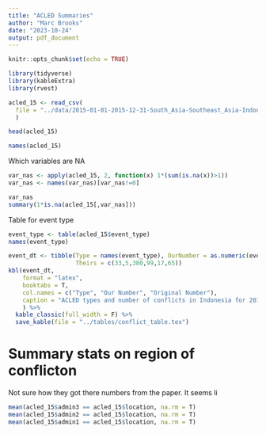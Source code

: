 ```yaml
---
title: "ACLED Summaries"
author: "Marc Brooks"
date: "2023-10-24"
output: pdf_document
---
```


```r
knitr::opts_chunk$set(echo = TRUE)

library(tidyverse)
library(kableExtra)
library(rvest)
```



```r
acled_15 <- read_csv(
  file = "../data/2015-01-01-2015-12-31-South_Asia-Southeast_Asia-Indonesia.csv"
  )
```



```r
head(acled_15)

names(acled_15)
```


Which variables are NA
```r
var_nas <- apply(acled_15, 2, function(x) 1*(sum(is.na(x))>1))
var_nas <- names(var_nas)[var_nas!=0]

var_nas
summary(1*is.na(acled_15[,var_nas]))
```



Table for event type 
```r
event_type <- table(acled_15$event_type)
names(event_type)

event_dt <- tibble(Type = names(event_type), OurNumber = as.numeric(event_type),
                   Theirs = c(33,5,380,99,17,65))
kbl(event_dt, 
    format = "latex", 
    booktabs = T,
    col.names = c("Type", "Our Number", "Original Number"),
    caption = "ACLED types and number of conflicts in Indonesia for 2015."
    ) %>%
  kable_classic(full_width = F) %>% 
  save_kable(file = "../tables/conflict_table.tex")
```



# Summary stats on region of conflicton
Not sure how they got there numbers from the paper. It seems li
```r
mean(acled_15$admin3 == acled_15$location, na.rm = T)
mean(acled_15$admin2 == acled_15$location, na.rm = T)
mean(acled_15$admin1 == acled_15$location, na.rm = T)

```


